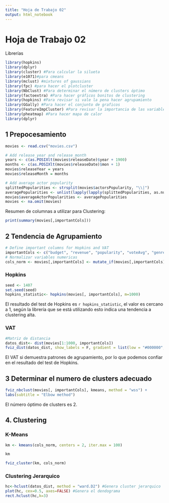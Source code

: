 ```yaml
---
title: "Hoja de Trabajo 02"
output: html_notebook
---
```


# Hoja de Trabajo 02

Librerías
```r
library(hopkins)
library(dplyr)
library(cluster) #Para calcular la silueta
library(e1071)#para cmeans
library(mclust) #mixtures of gaussians
library(fpc) #para hacer el plotcluster
library(NbClust) #Para determinar el número de clusters óptimo
library(factoextra) #Para hacer gráficos bonitos de clustering
library(hopkins) #Para revisar si vale la pena hacer agrupamiento
library(GGally) #Para hacer el conjunto de graficos
library(FeatureImpCluster) #Para revisar la importancia de las variables en los grupos.
library(pheatmap) #Para hacer mapa de calor
library(dplyr)

```

## 1 Prepocesamiento
```r
movies <- read.csv("movies.csv")

# Add release_year and release_month
years <- c(as.POSIXlt(movies$releaseDate)$year + 1900)
months <- c(as.POSIXlt(movies$releaseDate)$mon + 1)
movies$releaseYear = years
movies$releaseMonth = months

# Add average actor popularity
splittedPopularities <- strsplit(movies$actorsPopularity, "\\|")
averagePopularities <- unlist(lapply(lapply(splittedPopularities, as.numeric), mean))
movies$averageActorPopularities <- averagePopularities
movies <- na.omit(movies)

```
Resumen de columnas a utilizar para Clustering:

```r
print(summary(movies[,importantCols]))
```




## 2 Tendencia de Agrupamiento

``` r
# Define important columns for Hopkins and VAT
importantCols <- c("budget", "revenue", "popularity", "voteAvg", "genresAmount","releaseYear", "releaseMonth", "actorsAmount", "averageActorPopularities")
# Normalizar variables numericas
cols_norm <- movies[,importantCols] <- mutate_if(movies[,importantCols], is.numeric, scale)
```

### Hopkins
```r
seed <- 1407
set.seed(seed)
hopkins_statistic<- hopkins(movies[, importantCols], m=1000)
```
El resultado del test de Hopkins es `r hopkins_statistic`, el valor es cercano a 1, según la librería que se está utilizando esto indica una tendencia a clustering alta.

### VAT

```r
#Matriz de distancia
datos_dist<- dist(movies[1:1000, importantCols])
fviz_dist(datos_dist, show_labels = F, gradient = list(low = "#000000", mid = "white", high = "#FC4E3F"))
```
El VAT si demuestra patrones de agrupamiento, por lo que podemos confiar en el resultado del test de Hopkins.

## 3 Determinar el numero de clusters adecuado


```r

fviz_nbclust(movies[, importantCols], kmeans, method = "wss") +
labs(subtitle = "Elbow method")
```
El número óptimo de clusters es 2.

## 4. Clustering

### K-Means
```r
km <- kmeans(cols_norm, centers = 2, iter.max = 100) 
```

```r
km
```

```r
fviz_cluster(km, cols_norm)
```

### Clustering Jerarquico

```r
hc<-hclust(datos_dist, method = "ward.D2") #Genera cluster jerarquico
plot(hc, cex=0.5, axes=FALSE) #Genera el dendograma
rect.hclust(hc,k=3)
```


